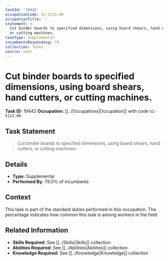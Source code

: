 ```yaml
---
taskId: '19442'
occupationCode: 51-5113.00
occupationTitle: ''
statement: >-
  Cut binder boards to specified dimensions, using board shears, hand cutters,
  or cutting machines.
taskType: Supplemental
incumbentsResponding: 79
collection: Tasks
source: onet
---
```

# Cut binder boards to specified dimensions, using board shears, hand cutters, or cutting machines.

**Task ID:** 19442
**Occupation:** [[../Occupations|Occupation]] with code `51-5113.00`

## Task Statement

> Cut binder boards to specified dimensions, using board shears, hand cutters, or cutting machines.

## Details

- **Type:** Supplemental
- **Performed By:** 79.0% of incumbents

## Context

This task is part of the standard duties performed in this occupation. The percentage indicates how common this task is among workers in the field.

## Related Information

- **Skills Required:** See [[../Skills|Skills]] collection
- **Abilities Required:** See [[../Abilities|Abilities]] collection
- **Knowledge Required:** See [[../Knowledge|Knowledge]] collection

